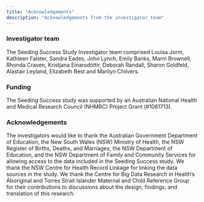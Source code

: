 ```yaml
---
title: "Acknowledgements"
description: "Acknowledgements from the investigator team"
---
```


### Investigator team
The Seeding Success Study Investigator team comprised Louisa Jorm, Kathleen Falster, Sandra Eades, John Lynch, Emily Banks, Marni Brownell, Rhonda Craven, Kristjana Einarsdóttir, Deborah Randall, Sharon Goldfeld, Alastair Leyland, Elizabeth Best and Marilyn Chilvers.

### Funding 
The Seeding Success study was supported by an Australian National Health and Medical Research Council (NHMRC) Project Grant (#1061713).

### Acknowledgements
The investigators would like to thank the Australian Government Department of Education, the New South Wales (NSW) Ministry of Health, the NSW Register of Births, Deaths, and Marriages, the NSW Department of Education, and the NSW Department of Family and Community Services for allowing access to the data included in the Seeding Success study. We thank the NSW Centre for Health Record Linkage for linking the data sources in the study. We thank the Centre for Big Data Research in Health's Aboriginal and Torres Strait Islander Maternal and Child Reference Group for their contributions to discussions about the design, findings, and translation of this research.

